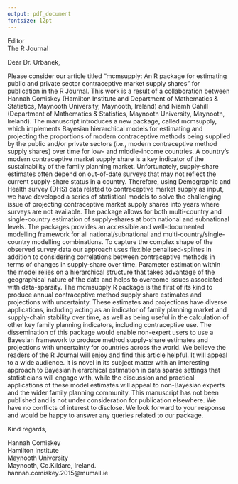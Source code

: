```yaml
---
output: pdf_document
fontsize: 12pt
---
```


\thispagestyle{empty}
\today

Editor   
The R Journal  
\bigskip

Dear Dr. Urbanek, \bigskip

Please consider our article titled “mcmsupply: An R package for estimating public and private sector contraceptive market supply shares” for publication in the R Journal. This work is a result of a collaboration between Hannah Comiskey (Hamilton Institute and Department of Mathematics & Statistics, Maynooth University, Maynooth, Ireland) and Niamh Cahill (Department of Mathematics & Statistics, Maynooth University, Maynooth, Ireland). \newline
\newline
The manuscript introduces a new package, called mcmsupply, which implements Bayesian hierarchical models for estimating and projecting the proportions of modern contraceptive methods being supplied by the public and/or private sectors (i.e., modern contraceptive method supply shares) over time for low- and middle-income countries. A country’s modern contraceptive market supply share is a key indicator of the sustainability of the family planning market. Unfortunately, supply-share estimates often depend on out-of-date surveys that may not reflect the current supply-share status in a country. Therefore, using Demographic and Health survey (DHS) data related to contraceptive market supply as input, we have developed a series of statistical models to solve the challenging issue of projecting contraceptive market supply shares into years where surveys are not available. The package allows for both multi-country and single-country estimation of supply-shares at both national and subnational levels. \newline
\newline
The packages provides an accessible and well-documented modelling framework for all national/subnational and multi-country/single-country modelling combinations. To capture the complex shape of the observed survey data our approach uses flexible penalised-splines in addition to considering correlations between contraceptive methods in terms of changes in supply-share over time. Parameter estimation within the model relies on a hierarchical structure that takes advantage of the geographical nature of the data and helps to overcome issues associated with data-sparsity. \newline
\newline
The mcmsupply R package is the first of its kind to produce annual contraceptive method supply share estimates and projections with uncertainty. These estimates and projections have diverse applications, including acting as an indicator of family planning market and supply-chain stability over time, as well as being useful in the calculation of other key family planning indicators, including contraceptive use.  The dissemination of this package would enable non-expert users to use a Bayesian framework to produce method supply-share estimates and projections with uncertainty for countries across the world. \newline
\newline
We believe the readers of the R Journal will enjoy and find this article helpful. It will appeal to a wide audience. It is novel in its subject matter with an interesting approach to Bayesian hierarchical estimation in data sparse settings that statisticians will engage with, while the discussion and practical applications of these model estimates will appeal to non-Bayesian experts and the wider family planning community. 
This manuscript has not been published and is not under consideration for publication elsewhere. We have no conflicts of interest to disclose.  \newline
\newline
We look forward to your response and would be happy to answer any queries related to our package.

\bigskip

Kind regards, 

\bigskip

Hannah Comiskey  
Hamilton Institute  
Maynooth University  
Maynooth, Co.Kildare, Ireland.   
hannah.comiskey.2015@mumail.ie


